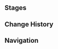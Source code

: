{{Description|Certified Player Rhemia, a Melusine who wears the plain attire of an ordinary citizen and is often seen around the Court Region Waterway Hub. She seems to be quite interested in the humans around, and is always quietly observing the environs. Rhemia has recently begun playing Genius Invokation TCG with passersby, engaging in friendly conversation with them as well. The prowess she displays in these matches has earned her a lot of respect...|[[Map]] description}}
{{Genius Invokation TCG Character Stages Intro}}

==Stages==
{{Genius Invokation TCG Stages/Detailed|Rhemia}}

==Change History==
{{Change History|4.3}}

==Navigation==
{{Genius Invokation TCG Stages Navbox}}